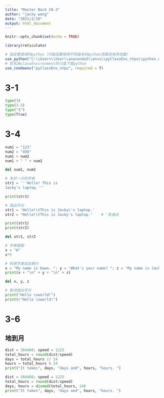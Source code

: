 ```yaml
---
title: "Master Back CH.3"
author: "jacky wang"
date: "2021/2/10"
output: html_document
---
```


```r
knitr::opts_chunk$set(echo = TRUE)

library(reticulate)

# 設定要使用的python（可能因要使用不同版本的python而路徑有所改變）
use_python("C:\\Users\\User\\anaconda3\\envs\\pyClassEnv_ntpu\\python.exe", required = T)
# 在名為classEnvironment的沙盒下寫python
use_condaenv("pyClassEnv_ntpu", required = T)
```



# 3-1

```python

type(3)
type(3.5)
type("3")
type(True)

```

# 3-4

```python

num1 = "123"
num2 = "456"
num1 + num2
num1 + " " + num2

del num1, num2

```

```python

# 多於一行的字串
str1 = '''Hello! This is 
Jacky's laptop.'''

print(str1)

```

```python

# 逸出字元
str1 = 'Hello!\tThis is Jacky\'s laptop.'
str2 = "Hello!\tThis is Jacky's laptop."    # '免逸出

print(str1)
print(str2)

del str1, str2

```

```python

# 字串複製
x = "A"
x*5

```

```python

# 利用字串加法換行
x = "My name is Dawn. "; y = "What's your name? "; z = "My name is Jacky. "
print(x + "\n" + y + "\n" + z)

del x, y, z

```

```python
# 取消逸出字元
print("Hello \nworld!")
print(r"Hello \nworld!")

```

# 3-6

## 地到月

```python

dist = 384400; speed = 1225
total_hours = round(dist/speed)
days = total_hours // 24
hours = total_hours % 24
print("It takes", days, "days and", hours, "hours. ")

```

```python

dist = 384400; speed = 1225
total_hours = round(dist/speed)
days, hours = divmod(total_hours, 24)
print("It takes", days, "days and", hours, "hours. ")

```








